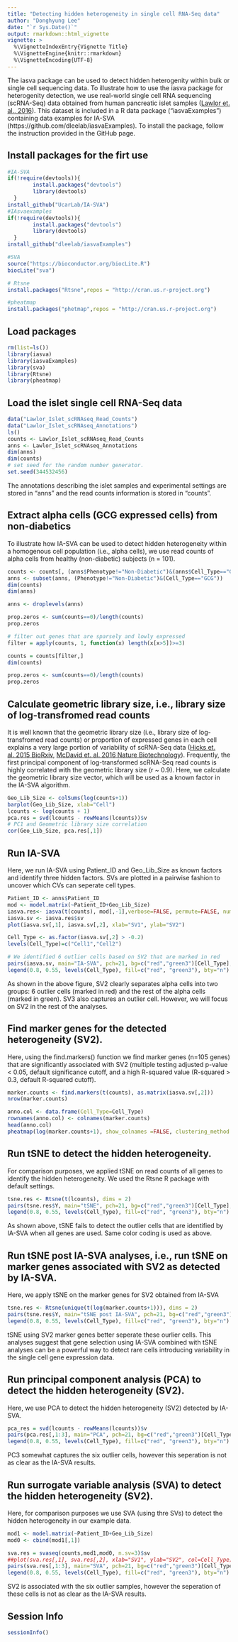```yaml
---
title: "Detecting hidden heterogeneity in single cell RNA-Seq data"
author: "Donghyung Lee"
date: "`r Sys.Date()`"
output: rmarkdown::html_vignette
vignette: >
  %\VignetteIndexEntry{Vignette Title}
  %\VignetteEngine{knitr::rmarkdown}
  %\VignetteEncoding{UTF-8}
---
```



The iasva package can be used to detect hidden heterogenity within bulk or single cell sequencing data. To illustrate how to use the iasva package for heterogenity detection, we use real-world single cell RNA sequencing (scRNA-Seq) data obtained from human pancreatic islet samples ([Lawlor et. al., 2016](http://genome.cshlp.org/content/early/2017/01/16/gr.212720.116)). This dataset is included in a R data package ("iasvaExamples") containing data examples for IA-SVA (https://github.com/dleelab/iasvaExamples). To install the package, follow the instruction provided in the GitHub page.

## Install packages for the firt use
```r
#IA-SVA
if(!require(devtools)){
        install.packages("devtools")
        library(devtools)
  }
install_github("UcarLab/IA-SVA")
#IAsvaexamples  
if(!require(devtools)){
        install.packages("devtools")
        library(devtools)
  }
install_github("dleelab/iasvaExamples")

#SVA
source("https://bioconductor.org/biocLite.R")
biocLite("sva")

# Rtsne
install.packages("Rtsne",repos = "http://cran.us.r-project.org")

#pheatmap
install.packages("phetmap",repos = "http://cran.us.r-project.org")
```

## Load packages
```r
rm(list=ls())
library(iasva)
library(iasvaExamples)
library(sva)
library(Rtsne)
library(pheatmap)
```

## Load the islet single cell RNA-Seq data
```r
data("Lawlor_Islet_scRNAseq_Read_Counts")
data("Lawlor_Islet_scRNAseq_Annotations")
ls()
counts <- Lawlor_Islet_scRNAseq_Read_Counts
anns <- Lawlor_Islet_scRNAseq_Annotations
dim(anns)
dim(counts)
# set seed for the random number generator.
set.seed(344532456)
```

The annotations describing the islet samples and experimental settings are stored in "anns" and the read counts information is stored in "counts". 

## Extract alpha cells (GCG expressed cells) from non-diabetics 
To illustrate how IA-SVA can be used to detect hidden heterogeneity within a homogenous cell population (i.e., alpha cells), we use read counts of alpha cells from healthy (non-diabetic) subjects (n = 101).   
```r
counts <- counts[, (anns$Phenotype!="Non-Diabetic")&(anns$Cell_Type=="GCG")] 
anns <- subset(anns, (Phenotype!="Non-Diabetic")&(Cell_Type=="GCG"))
dim(counts)
dim(anns)

anns <- droplevels(anns)

prop.zeros <- sum(counts==0)/length(counts)
prop.zeros

# filter out genes that are sparsely and lowly expressed
filter = apply(counts, 1, function(x) length(x[x>5])>=3)

counts = counts[filter,]
dim(counts)

prop.zeros <- sum(counts==0)/length(counts)
prop.zeros
```

## Calculate geometric library size, i.e., library size of log-transfromed read counts 
It is well known that the geometric library size (i.e., library size of log-transfromed read counts) or proportion of expressed genes in each cell explains a very large portion of variability of scRNA-Seq data ([Hicks et. al. 2015 BioRxiv](http://biorxiv.org/content/early/2015/08/25/025528), [McDavid et. al. 2016 Nature Biotechnology](http://www.nature.com/nbt/journal/v34/n6/full/nbt.3498.html)). Frequently, the first principal component of log-transformed scRNA-Seq read counts is highly correlated with the geometric library size (r ~ 0.9). Here, we calculate the geometric library size vector, which will be used as a known factor in the IA-SVA algorithm.
```r
Geo_Lib_Size <- colSums(log(counts+1))
barplot(Geo_Lib_Size, xlab="Cell")
lcounts <- log(counts + 1)
pca.res = svd(lcounts - rowMeans(lcounts))$v
# PC1 and Geometric library size correlation
cor(Geo_Lib_Size, pca.res[,1])
```

## Run IA-SVA
Here, we run IA-SVA using Patient_ID and Geo_Lib_Size as known factors and identify three hidden factors. 
SVs are plotted in a pairwise fashion to uncover which CVs can seperate cell types. 
```r
Patient_ID <- anns$Patient_ID
mod <- model.matrix(~Patient_ID+Geo_Lib_Size)
iasva.res<- iasva(t(counts), mod[,-1],verbose=FALSE, permute=FALSE, num.sv=3)
iasva.sv <- iasva.res$sv
plot(iasva.sv[,1], iasva.sv[,2], xlab="SV1", ylab="SV2")

Cell_Type <- as.factor(iasva.sv[,2] > -0.2) 
levels(Cell_Type)=c("Cell1","Cell2")

# We identified 6 outlier cells based on SV2 that are marked in red
pairs(iasva.sv, main="IA-SVA", pch=21, bg=c("red","green3")[Cell_Type], oma=c(4,4,6,12)) #4,4,6,12
legend(0.8, 0.55, levels(Cell_Type), fill=c("red", "green3"), bty="n")
```

As shown in the above figure, SV2 clearly separates alpha cells into two groups: 6 outlier cells (marked in red) and the rest of the alpha cells (marked in green). SV3 also captures an outlier cell. However, we will focus on SV2 in the rest of the analyses.


## Find marker genes for the detected heterogeneity (SV2).
Here, using the find.markers() function we find marker genes (n=105 genes) that are significantly associated with SV2 (multiple testing adjusted p-value < 0.05, default significance cutoff, and a high R-squared value (R-squared > 0.3, default R-squared cutoff).  
```r
marker.counts <- find.markers(t(counts), as.matrix(iasva.sv[,2]))
nrow(marker.counts)

anno.col <- data.frame(Cell_Type=Cell_Type)
rownames(anno.col) <- colnames(marker.counts)
head(anno.col)
pheatmap(log(marker.counts+1), show_colnames =FALSE, clustering_method = "ward.D2",cutree_cols = 2,annotation_col = anno.col)
```



## Run tSNE to detect the hidden heterogeneity.
For comparison purposes, we applied tSNE on read counts of all genes to identify the hidden heterogeneity. We used the Rtsne R package with default settings.

```r
tsne.res <- Rtsne(t(lcounts), dims = 2)
pairs(tsne.res$Y, main="tSNE", pch=21, bg=c("red","green3")[Cell_Type], oma=c(4,4,6,12)) #4,4,6,12
legend(0.8, 0.55, levels(Cell_Type), fill=c("red", "green3"), bty="n")
```

As shown above, tSNE fails to detect the outlier cells that are identified by IA-SVA when all genes are used. Same color coding is used as above. 

## Run tSNE post IA-SVA analyses, i.e., run tSNE on marker genes associated with SV2 as detected by IA-SVA.
Here, we apply tSNE on the marker genes for SV2 obtained from IA-SVA
```r
tsne.res <- Rtsne(unique(t(log(marker.counts+1))), dims = 2)
pairs(tsne.res$Y, main="tSNE post IA-SVA", pch=21, bg=c("red","green3")[Cell_Type], oma=c(4,4,6,12)) #4,4,6,12
legend(0.8, 0.55, levels(Cell_Type), fill=c("red", "green3"), bty="n")
```

tSNE using SV2 marker genes better seperate these ourlier cells. This analyses suggest that gene selection using IA-SVA combined
with tSNE analyses can be a powerful way to detect rare cells introducing variability in the single cell gene expression data. 

## Run principal component analysis (PCA) to detect the hidden heterogeneity (SV2).
Here, we use PCA to detect the hidden heterogeneity (SV2) detected by IA-SVA. 
```r
pca_res = svd(lcounts - rowMeans(lcounts))$v
pairs(pca.res[,1:3], main="PCA", pch=21, bg=c("red","green3")[Cell_Type], oma=c(4,4,6,12)) #4,4,6,12
legend(0.8, 0.55, levels(Cell_Type), fill=c("red", "green3"), bty="n")
```

PC3 somewhat captures the six outlier cells, however this seperation is not as clear as the IA-SVA results.

## Run surrogate variable analysis (SVA) to detect the hidden heterogeneity (SV2).
Here, for comparison purposes we use SVA (using thre SVs) to detect the hidden heterogeneity in our example data. 
```r
mod1 <- model.matrix(~Patient_ID+Geo_Lib_Size)
mod0 <- cbind(mod1[,1])

sva.res = svaseq(counts,mod1,mod0, n.sv=3)$sv
##plot(sva.res[,1], sva.res[,2], xlab="SV1", ylab="SV2", col=Cell_Type)
pairs(sva.res[,1:3], main="SVA", pch=21, bg=c("red","green3")[Cell_Type], oma=c(4,4,6,12)) #4,4,6,12
legend(0.8, 0.55, levels(Cell_Type), fill=c("red", "green3"), bty="n")
```

SV2 is associated with the six outlier samples, however the seperation of these cells is not as clear as the IA-SVA results.


## Session Info
```r
sessionInfo()
```
